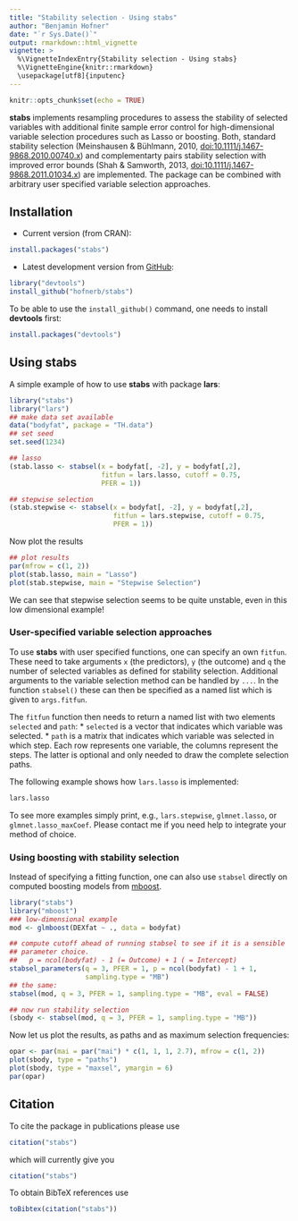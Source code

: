 ```yaml
---
title: "Stability selection - Using stabs"
author: "Benjamin Hofner"
date: "`r Sys.Date()`"
output: rmarkdown::html_vignette
vignette: >
  %\VignetteIndexEntry{Stability selection - Using stabs}
  %\VignetteEngine{knitr::rmarkdown}
  \usepackage[utf8]{inputenc}
---
```


```r
knitr::opts_chunk$set(echo = TRUE)
```

**stabs** implements resampling procedures to assess the stability of selected
variables with additional finite sample error control for high-dimensional
variable selection procedures such as Lasso or boosting. Both, standard
stability selection (Meinshausen & Bühlmann, 2010, [doi:10.1111/j.1467-9868.2010.00740.x](http://dx.doi.org/10.1111/j.1467-9868.2010.00740.x)) and complementarty pairs
stability selection with improved error bounds (Shah & Samworth, 2013, [doi:10.1111/j.1467-9868.2011.01034.x](http://dx.doi.org/10.1111/j.1467-9868.2011.01034.x)) are
implemented. The package can be combined with arbitrary user specified variable
selection approaches.

## Installation

- Current version (from CRAN):

```r
install.packages("stabs")
```

- Latest development version from [GitHub](https://github.com/hofnerb/stabs):

```r
library("devtools")
install_github("hofnerb/stabs")
```

To be able to use the `install_github()` command, one needs to install **devtools** first:

```r
install.packages("devtools")
``` 

## Using stabs

A simple example of how to use **stabs** with package **lars**:

```r
library("stabs")
library("lars")
## make data set available
data("bodyfat", package = "TH.data")
## set seed
set.seed(1234)

## lasso
(stab.lasso <- stabsel(x = bodyfat[, -2], y = bodyfat[,2],
                       fitfun = lars.lasso, cutoff = 0.75,
                       PFER = 1))

## stepwise selection
(stab.stepwise <- stabsel(x = bodyfat[, -2], y = bodyfat[,2],
                          fitfun = lars.stepwise, cutoff = 0.75,
                          PFER = 1))
```

Now plot the results
```r
## plot results
par(mfrow = c(1, 2))
plot(stab.lasso, main = "Lasso")
plot(stab.stepwise, main = "Stepwise Selection")
```

We can see that stepwise selection seems to be quite unstable, even in this low
dimensional example!

### User-specified variable selection approaches

To use **stabs** with user specified functions, one can specify an own `fitfun`.
These need to take arguments `x` (the predictors), `y` (the outcome) and `q` the
number of selected variables as defined for stability selection. Additional
arguments to the variable selection method can be handled by `...`. In the
function `stabsel()` these can then be specified as a named list which is given
to `args.fitfun`.

The `fitfun` function then needs to return a named list with two elements
`selected` and `path`:
* `selected` is a vector that indicates which variable was selected.
* `path` is a matrix that indicates which variable was selected in which step.
    Each row represents one variable, the columns represent the steps.
The latter is optional and only needed to draw the complete selection paths.

The following example shows how `lars.lasso` is implemented:
```r
lars.lasso
```

To see more examples simply print, e.g., `lars.stepwise`, `glmnet.lasso`, or
`glmnet.lasso_maxCoef`. Please contact me if you need help to integrate your
method of choice.

### Using boosting with stability selection

Instead of specifying a fitting function, one can also use `stabsel` directly on
computed boosting models from
[mboost](https://cran.r-project.org/package=mboost).

```r
library("stabs")
library("mboost")
### low-dimensional example
mod <- glmboost(DEXfat ~ ., data = bodyfat)

## compute cutoff ahead of running stabsel to see if it is a sensible
## parameter choice.
##   p = ncol(bodyfat) - 1 (= Outcome) + 1 ( = Intercept)
stabsel_parameters(q = 3, PFER = 1, p = ncol(bodyfat) - 1 + 1,
                   sampling.type = "MB")
## the same:
stabsel(mod, q = 3, PFER = 1, sampling.type = "MB", eval = FALSE)

## now run stability selection
(sbody <- stabsel(mod, q = 3, PFER = 1, sampling.type = "MB"))
```
Now let us plot the results, as paths and as maximum selection frequencies:
```r
opar <- par(mai = par("mai") * c(1, 1, 1, 2.7), mfrow = c(1, 2))
plot(sbody, type = "paths")
plot(sbody, type = "maxsel", ymargin = 6)
par(opar)
```

## Citation

To cite the package in publications please use
```r
citation("stabs")
```
which will currently give you
```r
citation("stabs")
```

To obtain BibTeX references use

```r
toBibtex(citation("stabs"))
```

